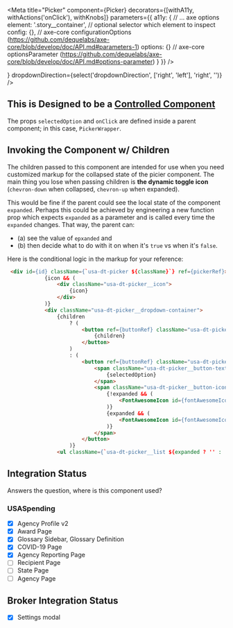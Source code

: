 
<Meta
    title="Picker"
    component={Picker}
    decorators={[withA11y, withActions('onClick'), withKnobs]}
    parameters={{
        a11y: {
            // ... axe options
            element: '.story__container', // optional selector which element to inspect
            config: {}, // axe-core configurationOptions (https://github.com/dequelabs/axe-core/blob/develop/doc/API.md#parameters-1)
            options: {} // axe-core optionsParameter (https://github.com/dequelabs/axe-core/blob/develop/doc/API.md#options-parameter)
        }
    }}
/>

<Preview>
    <Story name='Default'>
        <PickerWrapper>
            <Picker
                isFixedWidth={boolean('isFixedWidth', false)}
                icon={<FontAwesomeIcon icon="calendar-alt" size="lg" color="black" />}
                dropdownDirection={select('dropdownDirection', ['right', 'left'], 'right', '')} />
        </PickerWrapper>
    </Story>
</Preview>

<Preview>
    <Story name='w/ Children'>
        <PickerWrapper>
            <Picker
                isFixedWidth={boolean('isFixedWidth', false)}
                dropdownDirection={select('dropdownDirection', ['right', 'left'], 'right', '')}>
                <FontAwesomeIcon icon="share-alt" size="lg" color="black" />
            </Picker>
        </PickerWrapper>
    </Story>
</Preview>

<Props of={Picker} />


## This is Designed to be a [Controlled Component](https://reactjs.org/docs/forms.html#controlled-components)
The props `selectedOption` and `onClick` are defined inside a parent component; in this case, `PickerWrapper`.

## Invoking the Component w/ Children
The children passed to this component are intended for use when you need customized markup for the collapsed state of the picier component. The main thing you lose when passing children is **the dynamic toggle icon** (`chevron-down` when collapsed, `chevron-up` when expanded).

This would be fine if the parent could see the local state of the component `expanded`. Perhaps this could be achieved by engineering a new function prop which expects `expanded` as a parameter and is called every time the `expanded` changes. That way, the parent can:

- (a) see the value of `epxanded` and
- (b) then decide what to do with it on when it's `true` vs when it's `false`.

Here is the conditional logic in the markup for your reference:

```html
 <div id={id} className={`usa-dt-picker ${className}`} ref={pickerRef}>
            {icon && (
                <div className="usa-dt-picker__icon">
                    {icon}
                </div>
            )}
            <div className="usa-dt-picker__dropdown-container">
                {children
                    ? (
                        <button ref={buttonRef} className="usa-dt-picker__button" onClick={toggleMenu}>
                            {children}
                        </button>
                    )
                    : (
                        <button ref={buttonRef} className="usa-dt-picker__button" onClick={toggleMenu}>
                            <span className="usa-dt-picker__button-text">
                                {selectedOption}
                            </span>
                            <span className="usa-dt-picker__button-icon">
                                {!expanded && (
                                    <FontAwesomeIcon id={fontAwesomeIconId} icon="chevron-down" alt="Toggle menu" color="#555" />
                                )}
                                {expanded && (
                                    <FontAwesomeIcon id={fontAwesomeIconId} icon="chevron-up" alt="Toggle menu" color="#555" />
                                )}
                            </span>
                        </button>
                    )}
                <ul className={`usa-dt-picker__list ${expanded ? '' : 'hide'}`} style={getDropdownListStyles()}>

```

## Integration Status
Answers the question, where is this component used?

### USASpending
- [x] Agency Profile v2
- [x] Award Page
- [x] Glossary Sidebar, Glossary Definition
- [x] COVID-19 Page
- [x] Agency Reporting Page
- [ ] Recipient Page
- [ ] State Page
- [ ] Agency Page

## Broker Integration Status
- [x] Settings modal
